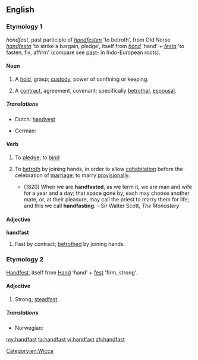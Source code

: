 ==English==

===Etymology 1===
{{etyl|enm|en}} ''hondfast'', past participle of ''[[hondfesten]]'' 'to betroth', from Old Norse ''[[handfesta]]'' 'to strike a bargain, pledge', itself from ''[[hönd]]'' 'hand' + ''[[festa]]'' 'to fasten, fix, affirm' (compare see [[past-]] in Indo-European roots).

====Noun====
{{en-noun}}

# {{obsolete}} A [[hold]], grasp; [[custody]], power of confining or keeping.
# {{obsolete}} A [[contract]], agreement, covenant; specifically [[betrothal]], [[espousal]].

=====Translations=====
{{trans-top|contract}}
* Dutch: [[handvest]] {{n}}
{{trans-mid}}
* German: {{t-|de|Handfest|n}}
{{trans-bottom}}

====Verb====
{{en-verb}}

# {{transitive}} To [[pledge]]; to [[bind]]
# {{transitive|Wicca}} To [[betroth]] by joining hands, in order to allow [[cohabitation]] before the celebration of [[marriage]]; to marry [[provisionally]].
#* (1820) When we are '''handfasted''', as we term it, we are man and wife for a year and a day; that space gone by, each may choose another mate, or, at their pleasure, may call the priest to marry them for life; and this we call '''handfasting'''. - Sir Walter Scott, ''The Monastery''

[[Category:en:Wicca]]

====Adjective====
'''handfast'''

# {{obsolete}} Fast by contract; [[betrothed]] by joining hands.
#: {{rfquotek|Bale}}

===Etymology 2===
{{etyl|de|en}} [[Handfest]], itself from [[Hand]] 'hand' + [[fest]] 'firm, strong'.

====Adjective====
{{en-adj}}

# {{rare}} Strong; [[steadfast]].

=====Translations=====
{{trans-top|strong; steadfast}}
* Norwegian: {{t-|no|håndfast}}
{{trans-mid}}
{{trans-bottom}}

[[my:handfast]]
[[ta:handfast]]
[[vi:handfast]]
[[zh:handfast]]